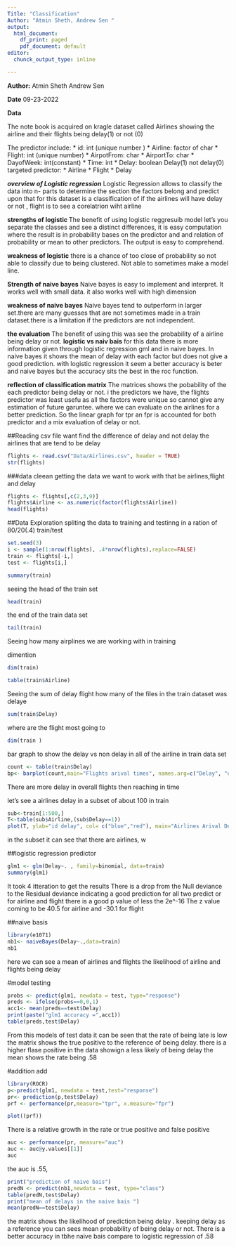 ```yaml
---
Title: "Classification"
Author: "Atmin Sheth, Andrew Sen "
output:
  html_document:
    df_print: paged
    pdf_document: default
editor: 
  chunck_output_type: inline

---
```


**Author:**
  Atmin Sheth
  Andrew Sen
  
**Date**
09-23-2022


**Data**

The note book is acquired on kragle  dataset called Airlines
showing the airline and their flights being delay(1) or not (0)

The predictor include:
*   id: int (unique number )
*   Airline: factor of char 
*   Flight: int (unique number)
*   AirpotFrom: char
*   AirportTo:  char
*   DayofWeek: int(constant)
*   Time: int
*   Delay: boolean Delay(1) not delay(0)
targeted predictor:
*   Airline
*   Flight
*   Delay

***overview of Logistic regression***
Logistic Regression allows to classify the data into n- parts  to determine the section the factors belong and predict upon that 
for this dataset is a classification of if the airlines will have delay or not , flight is to see a corelatrion wiht airline

**strengths of logistic **
The benefit of using logistic reggresuib model let's you separate the classes and see a distinct differences, it is easy computation 
where the result is in probability bases on the predictor and and relation of probability or mean to other predictors. The output
is easy to comprehend.

**weakness of logistic**
there is a chance of too close of probability so not able to classify due to being clustered.  Not able to sometimes 
make a model line. 

**Strength of naive bayes**
Naive bayes is easy to implement and interpret. It works well with small data. it also works well with high dimension

**weakness of naive bayes**
Naive bayes tend to outperform in larger set.there are many guesses that are not sometimes made in a train dataset.there is a limitation if the predictors are not independent.

**the evaluation**
The benefit of using this was see the probability of a airline being delay or not.
**logistic vs naiv bais**
for this data there is more information given through logistic regression gml and in naive bayes. In naive bayes it shows the mean of delay with each factor but does not give a good prediction. with logistic regression it seem a better accuracy is beter and naive bayes but the accuracy sits the best in the roc 
function. 

**reflection of classification matrix**
The matrices shows the pobability of the each predictor being delay or not. i the predictors we have, the flights predictor was least usefu as all the factors were unique so cannot give any estimation of future garuntee. where we can evaluate on the airlines for a better prediction. So the linear graph for tpr an fpr is accounted for both predictor and a mix evaluation of delay or not.

##Reading csv file
want find the difference of delay and not delay
the airlines that are tend to be delay
```r
flights <- read.csv("Data/Airlines.csv", header = TRUE)
str(flights)
```

###data cleean
getting the data we want to work with that be airlines,flight and  delay


```r
flights <- flights[,c(2,3,9)]
flights$Airline <- as.numeric(factor(flights$Airline))
head(flights)
```

##Data Exploration
spliting the data to training and testinng in a ration of 80/20(.4) train/test


```r
set.seed(3)
i <- sample(1:nrow(flights), .4*nrow(flights),replace=FALSE)
train <- flights[-i,]
test <- flights[i,]
```

```r
summary(train)
```

seeing the head of the train set

```r
head(train)
```

the end of the train data set 
```r
tail(train)
```
Seeing how many airplines we are working with in training 


dimention
```r
dim(train)
```

```r
table(train$Airline)

```
Seeing the sum of delay flight 
how many of the files in the train dataset was delaye
```r
sum(train$Delay)
```
where are the flight most going to 
```r
dim(train )
```




bar graph to show the delay vs non delay in all of the airline in train data set
```r
count <- table(train$Delay)
bp<- barplot(count,main="Flights arival times", names.arg=c("Delay", "on Time"),cex.names=.8)
```

There are more delay in overall flights then reaching in time 




let's see a  airlines delay in a subset of about 100 in  train
```r
sub<-train[1:500,]
T<-table(sub$Airline,(sub$Delay==1))
plot(T, ylab="id delay", col= c("blue","red"), main="Airlines Arival Delay or not")
```
 
in the subset it can see that there are airlines, w



##logistic regression predictor

```r
glm1 <- glm(Delay~. , family=binomial, data=train)
summary(glm1)
```
It took 4 itteration to get the results
There is a drop from the Null deviance to the Residual deviance indicating a good prediction
for all two predict or for airline and flight there is a good p value of less the 2e^-16 
The z value coming to be 40.5 for airline and  -30.1 for flight 

##naive basis

```r
library(e1071)
nb1<- naiveBayes(Delay~.,data=train)
nb1
```
here we can see a mean of airlines and flights
the likelihood of airline and flights being delay 



#model testing 
```r
probs <- predict(glm1, newdata = test, type="response")
preds <- ifelse(probs==0,0,1)
acc1<- mean(preds==test$Delay)
print(paste("glm1 accuracy =",acc1))
table(preds,test$Delay)

```

From this models of test data it can be seen that the rate of being late is low 
the matrix shows the true positive to the reference of being delay. there is a higher flase positive in the data showign a less likely of being delay
the mean shows the rate being .58 

#addition add 
```r
library(ROCR)
p<-predict(glm1, newdata = test,test="response")
pr<- prediction(p,test$Delay)
prf <- performance(pr,measure="tpr", x.measure="fpr")

plot((prf))

```
There is a relative growth in the rate or true positive and false positive 
```r
auc <- performance(pr, measure="auc")
auc <- auc@y.values[[1]]
auc
```
the auc is .55, 
```r

print("prediction of naive bais")
predN <- predict(nb1,newdata = test, type="class")
table(predN,test$Delay)
print("mean of delays in the naive bais ")
mean(predN==test$Delay)
```   
the matrix shows the likelihood of prediction being delay . keeping delay as a reference you can sees mean probability of being delay or not. 
There is a better accuracy in tbhe naive bais compare to logistic regression of .58 



